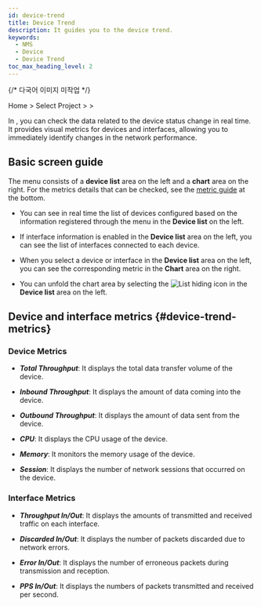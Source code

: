 ```yaml
---
id: device-trend
title: Device Trend
description: It guides you to the device trend.
keywords:
  - NMS
  - Device
  - Device Trend
toc_max_heading_level: 2
---
```


{/* 다국어 이미지 미작업 */}

Home &gt; Select Project &gt; <Cmdname sid="side_device" className="uitext" /> &gt; <Cmdname sid="side_deviceTrend" className="uitext" />

In <Cmdname sid="side_deviceTrend" className="uitext" />, you can check the data related to the device status change in real time. It provides visual metrics for devices and interfaces, allowing you to immediately identify changes in the network performance.

## Basic screen guide

<ImgLang img="nms-device-trend.png" desc="Device Trend" />

The <Cmdname sid="side_deviceTrend" className="uitext" /> menu consists of a **device list** area on the left and a **chart** area on the right. For the metrics details that can be checked, see the [metric guide](#device-trend-metrics) at the bottom.

- You can see in real time the list of devices configured based on the information registered through the <Cmdname sid="side_deviceManagement" className="uitext" /> menu in the **Device list** on the left.

- If interface information is enabled in the **Device list** area on the left, you can see the list of interfaces connected to each device. 

- When you select a device or interface in the **Device list** area on the left, you can see the corresponding metric in the **Chart** area on the right. 

- You can unfold the chart area by selecting the ![List hiding icon](/img/ico-collapse-list.svg) in the **Device list** area on the left. 

## Device and interface metrics {#device-trend-metrics}

### Device Metrics

- ***Total Throughput***: It displays the total data transfer volume of the device.

- ***Inbound Throughput***: It displays the amount of data coming into the device.

- ***Outbound Throughput***: It displays the amount of data sent from the device.

- ***CPU***: It displays the CPU usage of the device.

- ***Memory***: It monitors the memory usage of the device.

- ***Session***: It displays the number of network sessions that occurred on the device.

### Interface Metrics

- ***Throughput In/Out***: It displays the amounts of transmitted and received traffic on each interface.

- ***Discarded In/Out***: It displays the number of packets discarded due to network errors.

- ***Error In/Out***: It displays the number of erroneous packets during transmission and reception.

- ***PPS In/Out***: It displays the numbers of packets transmitted and received per second.
